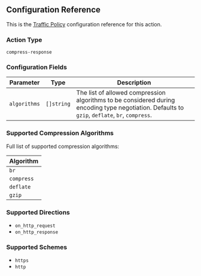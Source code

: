 ## Configuration Reference

This is the [Traffic Policy](/docs/http/traffic-policy/) configuration
reference for this action.

### Action Type

`compress-response`

### Configuration Fields

| Parameter    | Type       | Description                                                                                                                                    |
| ------------ | ---------- | ---------------------------------------------------------------------------------------------------------------------------------------------- |
| `algorithms` | `[]string` | The list of allowed compression algorithms to be considered during encoding type negotiation. Defaults to `gzip`, `deflate`, `br`, `compress`. |

### Supported Compression Algorithms

Full list of supported compression algorithms:

| Algorithm  |
| ---------- |
| `br`       |
| `compress` |
| `deflate`  |
| `gzip`     |

### Supported Directions

- `on_http_request`
- `on_http_response`

### Supported Schemes

- `https`
- `http`

